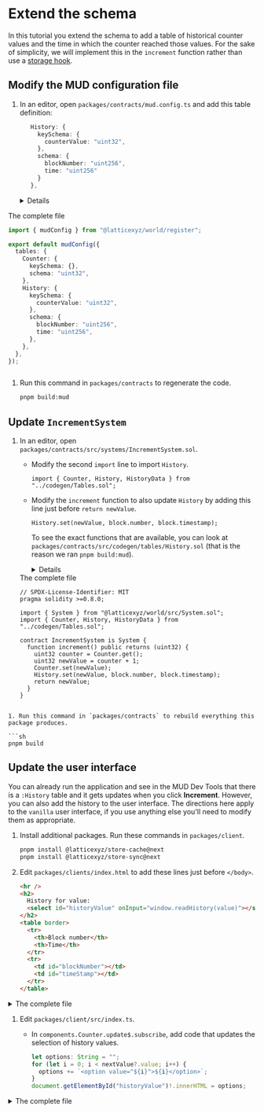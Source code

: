 # Extend the schema

In this tutorial you extend the schema to add a table of historical counter values and the time in which the counter reached those values.
For the sake of simplicity, we will implement this in the `increment` function rather than use a [storage hook](/store/advanced-features#storage-hooks).

## Modify the MUD configuration file

1. In an editor, open `packages/contracts/mud.config.ts` and add this table definition:

   ```ts
      History: {
        keySchema: {
          counterValue: "uint32",
        },
        schema: {
          blockNumber: "uint256",
          time: "uint256"
        }
      },
   ```

   <details>
<summary>The complete file</summary>

   ```ts
   import { mudConfig } from "@latticexyz/world/register";

   export default mudConfig({
     tables: {
       Counter: {
         keySchema: {},
         schema: "uint32",
       },
       History: {
         keySchema: {
           counterValue: "uint32",
         },
         schema: {
           blockNumber: "uint256",
           time: "uint256",
         },
       },
     },
   });
   ```

   </details>

   ```

   ```

1. Run this command in `packages/contracts` to regenerate the code.

   ```sh
   pnpm build:mud
   ```

## Update `IncrementSystem`

1. In an editor, open `packages/contracts/src/systems/IncrementSystem.sol`.

   - Modify the second `import` line to import `History`.

     ```solidity
     import { Counter, History, HistoryData } from "../codegen/Tables.sol";
     ```

   - Modify the `increment` function to also update `History` by adding this line just before `return newValue`.

     ```solidity
     History.set(newValue, block.number, block.timestamp);
     ```

     To see the exact functions that are available, you can look at `packages/contracts/src/codegen/tables/History.sol` (that is the reason we ran `pnpm build:mud`).

      <details>
   <summary>
     The complete file
   </summary>

     ```solidity
     // SPDX-License-Identifier: MIT
     pragma solidity >=0.8.0;

     import { System } from "@latticexyz/world/src/System.sol";
     import { Counter, History, HistoryData } from "../codegen/Tables.sol";

     contract IncrementSystem is System {
       function increment() public returns (uint32) {
         uint32 counter = Counter.get();
         uint32 newValue = counter + 1;
         Counter.set(newValue);
         History.set(newValue, block.number, block.timestamp);
         return newValue;
       }
     }
     ```

      </details>

````

1. Run this command in `packages/contracts` to rebuild everything this package produces.

```sh
pnpm build
````

## Update the user interface

You can already run the application and see in the MUD Dev Tools that there is a `:History` table and it gets updates when you click **Increment**.
However, you can also add the history to the user interface.
The directions here apply to the `vanilla` user interface, if you use anything else you'll need to modify them as appropriate.

1. Install additional packages.
   Run these commands in `packages/client`.

   ```sh
   pnpm install @latticexyz/store-cache@next
   pnpm install @latticexyz/store-sync@next
   ```

1. Edit `packages/clients/index.html` to add these lines just before `</body>`.

   ```html
   <hr />
   <h2>
     History for value:
     <select id="historyValue" onInput="window.readHistory(value)"></select>
   </h2>
   <table border>
     <tr>
       <th>Block number</th>
       <th>Time</th>
     </tr>
     <tr>
       <td id="blockNumber"></td>
       <td id="timeStamp"></td>
     </tr>
   </table>
   ```

<details>
  <summary>The complete file</summary>
  ``` blah ```
</details>

1. Edit `packages/client/src/index.ts`.

   - In `components.Counter.update$.subscribe`, add code that updates the selection of history values.

     ```typescript
     let options: String = "";
     for (let i = 0; i < nextValue?.value; i++) {
       options += `<option value="${i}">${i}</option>`;
     }
     document.getElementById("historyValue")!.innerHTML = options;
     ```

<details>
  <summary>The complete file</summary>
  ``` blah ```
</details>

